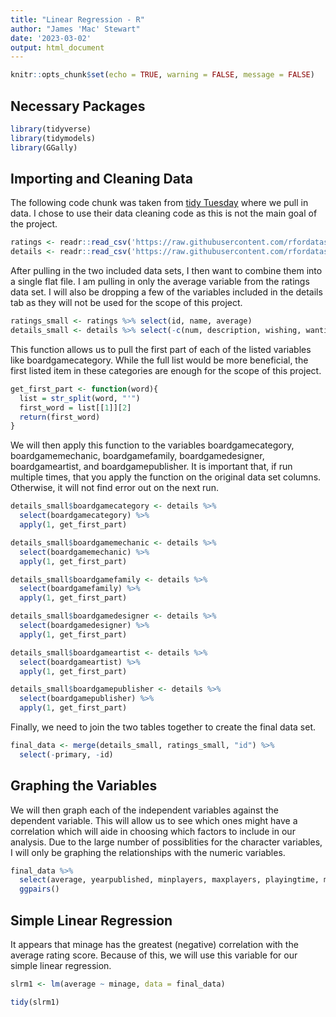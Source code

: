 ```yaml
---
title: "Linear Regression - R"
author: "James 'Mac' Stewart"
date: '2023-03-02'
output: html_document
---
```

```r
knitr::opts_chunk$set(echo = TRUE, warning = FALSE, message = FALSE)
```


## Necessary Packages
```R
library(tidyverse)
library(tidymodels)
library(GGally)
```

## Importing and Cleaning Data

The following code chunk was taken from [tidy Tuesday](https://github.com/rfordatascience/tidytuesday/blob/master/data/2022/2022-01-25/readme.md) where we pull in data. I chose to use their data cleaning code as this is not the main goal of the project.

```R
ratings <- readr::read_csv('https://raw.githubusercontent.com/rfordatascience/tidytuesday/master/data/2022/2022-01-25/ratings.csv')
details <- readr::read_csv('https://raw.githubusercontent.com/rfordatascience/tidytuesday/master/data/2022/2022-01-25/details.csv')
```

After pulling in the two included data sets, I then want to combine them into a single flat file. I am pulling in only the average variable from the ratings data set. I will also be dropping a few of the variables included in the details tab as they will not be used for the scope of this project.

```R
ratings_small <- ratings %>% select(id, name, average)
details_small <- details %>% select(-c(num, description, wishing, wanting, trading, owned, boardgameexpansion, boardgameimplementation))
```

This function allows us to pull the first part of each of the listed variables like boardgamecategory. While the full list would be more beneficial, the first listed item in these categories are enough for the scope of this project.

```R
get_first_part <- function(word){
  list = str_split(word, "'")
  first_word = list[[1]][2]
  return(first_word)
}
```

We will then apply this function to the variables boardgamecategory, boardgamemechanic, boardgamefamily, boardgamedesigner, boardgameartist, and boardgamepublisher. It is important that, if run multiple times, that you apply the function on the original data set columns. Otherwise, it will not find error out on the next run.

```R
details_small$boardgamecategory <- details %>%
  select(boardgamecategory) %>%
  apply(1, get_first_part)

details_small$boardgamemechanic <- details %>%
  select(boardgamemechanic) %>%
  apply(1, get_first_part)

details_small$boardgamefamily <- details %>%
  select(boardgamefamily) %>%
  apply(1, get_first_part)

details_small$boardgamedesigner <- details %>%
  select(boardgamedesigner) %>%
  apply(1, get_first_part)

details_small$boardgameartist <- details %>%
  select(boardgameartist) %>%
  apply(1, get_first_part)

details_small$boardgamepublisher <- details %>%
  select(boardgamepublisher) %>%
  apply(1, get_first_part)
```

Finally, we need to join the two tables together to create the final data set.

```R
final_data <- merge(details_small, ratings_small, "id") %>%
  select(-primary, -id)
```

## Graphing the Variables

We will then graph each of the independent variables against the dependent variable. This will allow us to see which ones might have a correlation which will aide in choosing which factors to include in our analysis. Due to the large number of possiblities for the character variables, I will only be graphing the relationships with the numeric variables.

```R
final_data %>%
  select(average, yearpublished, minplayers, maxplayers, playingtime, minplaytime, maxplaytime, minage) %>%
  ggpairs()
```

## Simple Linear Regression

It appears that minage has the greatest (negative) correlation with the average rating score. Because of this, we will use this variable for our simple linear regression.

```R
slrm1 <- lm(average ~ minage, data = final_data)

tidy(slrm1)
```